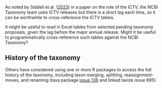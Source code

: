 
As noted by Siddell et al. ([2023](https://doi.org/10.1099/jgv.0.001840))
in a paper on the role of the ICTV,
the NCBI Taxonomy team
uses ICTV releases
but there is a short lag each time,
so it can be worthwhile to cross-reference the ICTV tables.

It might be useful
to read in Excel tables
from selected pending taxonomy proposals,
given the lag before the major annual release.
Might it be useful
to programmatically cross-reference
such tables
against the NCBI Taxonomy?

## History of the taxonomy
Others have considered using one or more R packages
to access the full history of the taxonomy,
including taxon merging, splitting, reassignment-moves, and renaming
(taxa package [issue 136](https://github.com/ropensci/taxa/issues/136)
 and linked taxize issue 695).
 